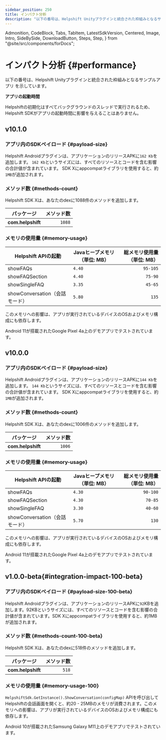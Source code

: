 ```yaml
---
sidebar_position: 250
title: インパクト分析
description: "以下の番号は、Helpshift Unityプラグインと統合された枠組みとなるサンプルアプリを示しています。"
---
```


  Admonition,
  CodeBlock,
  Tabs,
  TabItem,
  LatestSdkVersion,
  Centered,
  Image,
  Intro,
  SideBySide,
  DownloadButton,
  Steps,
  Step,
} from "@site/src/components/forDocs";

# インパクト分析 {#performance}

<Intro>

以下の番号は、Helpshift Unityプラグインと統合された枠組みとなるサンプルアプリ
を示しています。

</Intro>

<Admonition type="info" title="注意">

**アプリの起動時間**

Helpshiftの初期化はすべてバックグラウンドのスレッドで実行されるため、Helpshift SDKがアプリの起動時間に影響を与えることはありません。

</Admonition>

## v10.1.0​

### アプリ内のSDKペイロード {#payload-size}

Helpshift Androidプラグインは、アプリケーションのリリースAPKに`162 Kb`を追加します。
`162 Kb`というサイズには、すべてのリソースとコードを含む影響の合計値が含まれています。
SDK Xにappcompatライブラリを使用すると、約`1MB`が追加されます。

### メソッド数 {#methods-count}

Helpshift SDK Xは、あなたのdexに1088件のメソッドを追加します。

| パッケージ           | メソッド数 |
| ----------------- | -----------: |
| **com.helpshift** |       `1088` |

### メモリの使用量 {#memory-usage}

| Helpshift APIの起動                   | Javaヒープメモリ（単位: MB） | 総メモリ使用量（単位: MB） |
| -------------------------------------- | ------------------------------- | -------------------------------: |
| showFAQs                               | `4.40`                          |                         `95-105` |
| showFAQSection                         | `4.40`                          |                          `75-90` |
| showSingleFAQ                          | `3.35`                          |                          `45-65` |
| showConversation（会話モード） | `5.80`                          |                            `135` |

このメモリへの影響は、アプリが実行されているデバイスのOSおよびメモリ構成にも依存します。

<Admonition type="info" title="注意">

Android 11が搭載されたGoogle Pixel 4a上のデモアプリでテストされています。

</Admonition>

## v10.0.0

### アプリ内のSDKペイロード {#payload-size}

Helpshift Androidプラグインは、アプリケーションのリリースAPKに`144 Kb`を追加します。
`144 Kb`というサイズには、すべてのリソースとコードを含む影響の合計値が含まれています。
SDK Xにappcompatライブラリを使用すると、約`1MB`が追加されます。

### メソッド数 {#methods-count}

Helpshift SDK Xは、あなたのdexに1006件のメソッドを追加します。

| パッケージ           | メソッド数 |
| ----------------- | -----------: |
| **com.helpshift** |       `1006` |

### メモリの使用量 {#memory-usage}

| Helpshift APIの起動                   | Javaヒープメモリ（単位: MB） | 総メモリ使用量（単位: MB） |
| -------------------------------------- | ------------------------------- | -------------------------------: |
| showFAQs                               | `4.30`                          |                         `90-100` |
| showFAQSection                         | `4.30`                          |                          `70-85` |
| showSingleFAQ                          | `3.30`                          |                          `40-60` |
| showConversation（会話モード） | `5.70`                          |                            `130` |

このメモリへの影響は、アプリが実行されているデバイスのOSおよびメモリ構成にも依存します。

<Admonition type="info" title="注意">

Android 11が搭載されたGoogle Pixel 4a上のデモアプリでテストされています。

</Admonition>

## v1.0.0-beta​ {#integration-impact-100-beta}

### アプリ内のSDKペイロード {#payload-size-100-beta}

Helpshift Androidプラグインは、アプリケーションのリリースAPKに`92`KBを追加します。92KBというサイズには、すべてのリソースとコードを含む影響の合計値が含まれています。SDK Xにappcompatライブラリを使用すると、約1MBが追加されます。

### メソッド数 {#methods-count-100-beta}

Helpshift SDK Xは、あなたのdexに518件のメソッドを追加します。

| パッケージ           | メソッド数 |
| ----------------- | -----------: |
| **com.helpshift** |        `518` |

### メモリの使用量 {#memory-usage-100}

`HelpshiftSdk.GetInstance().ShowConversation(configMap)` APIを呼び出してHelpshiftの会話画面を開くと、約20 - 25MBのメモリが消費されます。このメモリへの影響は、アプリが実行されているデバイスのOSおよびメモリ構成にも依存します。

<Admonition type="info" title="注意">

Android 10が搭載されたSamsung Galaxy M11上のデモアプリでテストされています。

</Admonition>
